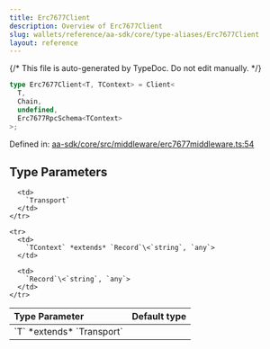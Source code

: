 ```yaml
---
title: Erc7677Client
description: Overview of Erc7677Client
slug: wallets/reference/aa-sdk/core/type-aliases/Erc7677Client
layout: reference
---
```


{/* This file is auto-generated by TypeDoc. Do not edit manually. */}

```ts
type Erc7677Client<T, TContext> = Client<
  T,
  Chain,
  undefined,
  Erc7677RpcSchema<TContext>
>;
```

Defined in: [aa-sdk/core/src/middleware/erc7677middleware.ts:54](https://github.com/alchemyplatform/aa-sdk/blob/c1a84188d03473acac2fdb49fb7cd7fdba73169b/aa-sdk/core/src/middleware/erc7677middleware.ts#L54)

## Type Parameters

<table>
  <thead>
    <tr>
      <th align="left">Type Parameter</th>
      <th align="left">Default type</th>
    </tr>
  </thead>

  <tbody>
    <tr>
      <td>
        `T` *extends* `Transport`
      </td>

      <td>
        `Transport`
      </td>
    </tr>

    <tr>
      <td>
        `TContext` *extends* `Record`\<`string`, `any`>
      </td>

      <td>
        `Record`\<`string`, `any`>
      </td>
    </tr>

  </tbody>
</table>
